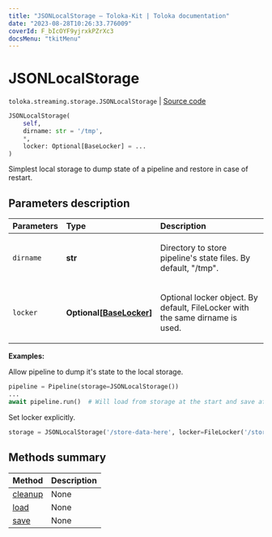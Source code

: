 ```yaml
---
title: "JSONLocalStorage — Toloka-Kit | Toloka documentation"
date: "2023-08-28T10:26:33.776009"
coverId: F_bIcOYF9yjrxkPZrXc3
docsMenu: "tkitMenu"
---
```


# JSONLocalStorage

`toloka.streaming.storage.JSONLocalStorage` | [Source code](https://github.com/Toloka/toloka-kit/blob/v1.2.1/src/streaming/storage.py#L58)

```python
JSONLocalStorage(
    self,
    dirname: str = '/tmp',
    *,
    locker: Optional[BaseLocker] = ...
)
```

Simplest local storage to dump state of a pipeline and restore in case of restart.

## Parameters description

| Parameters | Type | Description |
| :----------| :----| :-----------|
`dirname`|**str**|<p>Directory to store pipeline's state files. By default, &quot;/tmp&quot;.</p>
`locker`|**Optional\[[BaseLocker](/docs/toloka-kit/reference/toloka.streaming.locker.BaseLocker)\]**|<p>Optional locker object. By default, FileLocker with the same dirname is used.</p>

**Examples:**

Allow pipeline to dump it's state to the local storage.

```python
pipeline = Pipeline(storage=JSONLocalStorage())
...
await pipeline.run()  # Will load from storage at the start and save after each iteration.
```

Set locker explicitly.

```python
storage = JSONLocalStorage('/store-data-here', locker=FileLocker('/store-locks-here'))
```

## Methods summary

| Method | Description |
| :------| :-----------|
[cleanup](/docs/toloka-kit/reference/toloka.streaming.storage.JSONLocalStorage.cleanup)| None
[load](/docs/toloka-kit/reference/toloka.streaming.storage.JSONLocalStorage.load)| None
[save](/docs/toloka-kit/reference/toloka.streaming.storage.JSONLocalStorage.save)| None
